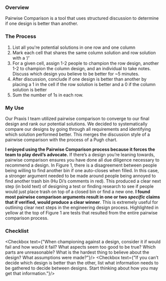 ### Overview
Pairwise Comparison is a tool that uses structured discussion to determine if one design is better than another.

### The Process
1. List all you're potential solutions in one row and one column
2. Mark each cell that shares the same column solution and row solution with a ‘/’
3. For a given cell, assign 1-2 people to champion the row design, another 1-2 to champion the column design, and an individual to take notes. Discuss which design you believe to be better for ~5 minutes.
4. After discussion, conclude if one design is better than another by placing a 1 in the cell if the row solution is better and a 0 if the column solution is better
5. Sum the number of 1s in each row.

### My Use

Our Praxis I team utilized pairwise comparison to converge to our final design and rank our potential solutions. We decided to systematically compare our designs by going through all requirements and identifying which solution performed better. This merges the discussion style of a pairwise comparison with the process of a Pugh chart.


<div style={{display: 'flex', gap: "5px"}}>
    <DisplayImg src={pairwise} alt="Figure 1: One recorded discussion around ease of device use for two designs, an autoclosing trash bin and a manually controlled compressor."/>
</div>

**I enjoyed using the Pairwise Comparison process because it forces the team to play devil’s advocate.** If there’s a design you’re leaning towards, pairwise comparison ensures you have done all due diligence necessary to recommend a design. In Figure 1, there is a disagreement between people being willing to find another bin if one auto-closes when filled. In this case, a stronger argument needed to be made around people being annoyed to find another trash bin (Hu Di’s comments in red). This produced a clear next step (in bold text) of designing a test or finding research to see if people would just place trash on top of a closed bin or find a new one. **I found most pairwise comparison arguments result in one or two *specific* claims that if verified, would produce a clear winner**. This is extremely useful for outlining clear next steps in the engineering design process. Highlighted in yellow at the top of Figure 1 are tests that resulted from the entire pairwise comparison process.
### Checklist


<Checkbox text={"When championing against a design, consider it if would fail and how would it fail? What aspects seem too good to be true? Which parts are unreasonable? What is the hardest thing to believe about the design? What assumptions were made?"}/>
<Checkbox text={"If you can’t decide which design is better than the other, list what information needs to be gathered to decide between designs. Start thinking about how you may get that information."}/>